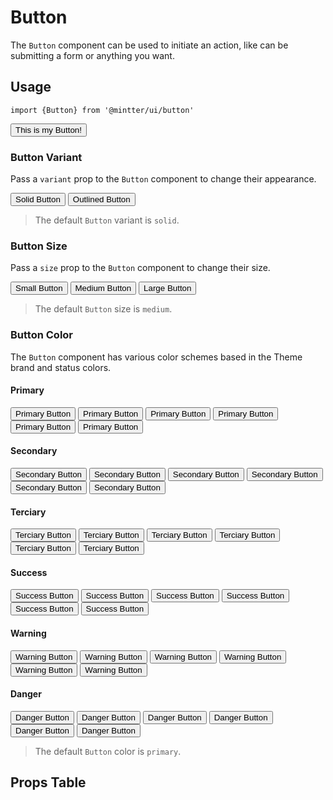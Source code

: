 
<Meta title="Components/Button" />

# Button

The `Button` component can be used to initiate an action, like can be submitting
a form or anything you want.

## Usage

```tsx
import {Button} from '@mintter/ui/button'
```

<Canvas isExpanded>
  <Button>This is my Button!</Button>
</Canvas>

### Button Variant

Pass a `variant` prop to the `Button` component to change their appearance.

<!-- prettier-ignore-start -->

<Canvas>
  <Button variant="solid">Solid Button</Button>
  <Button variant="outlined">Outlined Button</Button>
</Canvas>

<!-- prettier-ignore-end -->

> The default `Button` variant is `solid`.

### Button Size

Pass a `size` prop to the `Button` component to change their size.

<!-- prettier-ignore-start -->

<Canvas>
  <Button size="small">Small Button</Button>
  <Button size="medium">Medium Button</Button>
  <Button size="large">Large Button</Button>
</Canvas>

<!-- prettier-ignore-end -->

> The default `Button` size is `medium`.

### Button Color

The `Button` component has various color schemes based in the Theme brand and
status colors.

#### Primary

<!-- prettier-ignore-start -->

<Canvas>
  <Button variant="solid" size="small" color="primary">Primary Button</Button>
  <Button variant="solid" size="medium" color="primary">Primary Button</Button>
  <Button variant="solid" size="large" color="primary">Primary Button</Button>
</Canvas>

<Canvas>
  <Button variant="outlined" size="small" color="primary">Primary Button</Button>
  <Button variant="outlined" size="medium" color="primary">Primary Button</Button>
  <Button variant="outlined" size="large" color="primary">Primary Button</Button>
</Canvas>

<!-- prettier-ignore-end -->

#### Secondary

<!-- prettier-ignore-start -->

<Canvas>
  <Button variant="solid" size="small" color="secondary">Secondary Button</Button>
  <Button variant="solid" size="medium" color="secondary">Secondary Button</Button>
  <Button variant="solid" size="large" color="secondary">Secondary Button</Button>
</Canvas>

<Canvas>
  <Button variant="outlined" size="small" color="secondary">Secondary Button</Button>
  <Button variant="outlined" size="medium" color="secondary">Secondary Button</Button>
  <Button variant="outlined" size="large" color="secondary">Secondary Button</Button>
</Canvas>

<!-- prettier-ignore-end -->

#### Terciary

<!-- prettier-ignore-start -->

<Canvas>
  <Button variant="solid" size="small" color="terciary">Terciary Button</Button>
  <Button variant="solid" size="medium" color="terciary">Terciary Button</Button>
  <Button variant="solid" size="large" color="terciary">Terciary Button</Button>
</Canvas>

<Canvas>
  <Button variant="outlined" size="small" color="terciary">Terciary Button</Button>
  <Button variant="outlined" size="medium" color="terciary">Terciary Button</Button>
  <Button variant="outlined" size="large" color="terciary">Terciary Button</Button>
</Canvas>

<!-- prettier-ignore-end -->

#### Success

<!-- prettier-ignore-start -->

<Canvas>
  <Button variant="solid" size="small" color="success">Success Button</Button>
  <Button variant="solid" size="medium" color="success">Success Button</Button>
  <Button variant="solid" size="large" color="success">Success Button</Button>
</Canvas>

<Canvas>
  <Button variant="outlined" size="small" color="success">Success Button</Button>
  <Button variant="outlined" size="medium" color="success">Success Button</Button>
  <Button variant="outlined" size="large" color="success">Success Button</Button>
</Canvas>

<!-- prettier-ignore-end -->

#### Warning

<!-- prettier-ignore-start -->

<Canvas>
  <Button variant="solid" size="small" color="warning">Warning Button</Button>
  <Button variant="solid" size="medium" color="warning">Warning Button</Button>
  <Button variant="solid" size="large" color="warning">Warning Button</Button>
</Canvas>

<Canvas>
  <Button variant="outlined" size="small" color="warning">Warning Button</Button>
  <Button variant="outlined" size="medium" color="warning">Warning Button</Button>
  <Button variant="outlined" size="large" color="warning">Warning Button</Button>
</Canvas>

<!-- prettier-ignore-end -->

#### Danger

<!-- prettier-ignore-start -->

<Canvas>
  <Button variant="solid" size="small" color="danger">Danger Button</Button>
  <Button variant="solid" size="medium" color="danger">Danger Button</Button>
  <Button variant="solid" size="large" color="danger">Danger Button</Button>
</Canvas>

<Canvas>
  <Button variant="outlined" size="small" color="danger">Danger Button</Button>
  <Button variant="outlined" size="medium" color="danger">Danger Button</Button>
  <Button variant="outlined" size="large" color="danger">Danger Button</Button>
</Canvas>

<!-- prettier-ignore-end -->

> The default `Button` color is `primary`.

## Props Table

<ArgsTable of={Button} />
